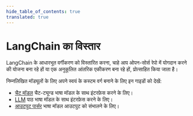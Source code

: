 ```yaml
---
hide_table_of_contents: true
translated: true
---
```


# LangChain का विस्तार

LangChain के आधारभूत वर्गीकरण को विस्तारित करना, चाहे आप ओपन-सोर्स रेपो में योगदान करने की योजना बना रहे हों या एक अनुकूलित आंतरिक एकीकरण बना रहे हों, प्रोत्साहित किया जाता है।

निम्नलिखित मॉड्यूलों के लिए अपने स्वयं के कस्टम वर्ग बनाने के लिए इन गाइडों को देखें:

- [चैट मॉडल](/docs/modules/model_io/chat/custom_chat_model) चैट-ट्यून्ड भाषा मॉडल के साथ इंटरफ़ेस करने के लिए।
- [LLM](/docs/modules/model_io/llms/custom_llm) पाठ भाषा मॉडल के साथ इंटरफ़ेस करने के लिए।
- [आउटपुट पार्सर](/docs/modules/model_io/output_parsers/custom) भाषा मॉडल आउटपुट को संभालने के लिए।
